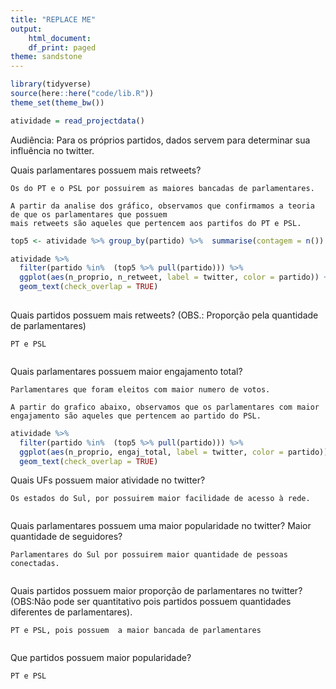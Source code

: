 ```yaml
---
title: "REPLACE ME"
output:
    html_document:
    df_print: paged
theme: sandstone
---
```


```r
library(tidyverse)
source(here::here("code/lib.R"))
theme_set(theme_bw())
```

```r
atividade = read_projectdata()
```

Audiência: Para os próprios partidos, dados servem para determinar sua influência no twitter.

Quais parlamentares possuem mais retweets?

    Os do PT e o PSL por possuirem as maiores bancadas de parlamentares.
    
    A partir da analise dos gráfico, observamos que confirmamos a teoria de que os parlamentares que possuem 
    mais retweets são aqueles que pertencem aos partifos do PT e PSL.

```r
top5 <- atividade %>% group_by(partido) %>%  summarise(contagem = n()) %>% arrange(-contagem) %>% top_n(5)

atividade %>% 
  filter(partido %in%  (top5 %>% pull(partido))) %>% 
  ggplot(aes(n_proprio, n_retweet, label = twitter, color = partido)) +
  geom_text(check_overlap = TRUE)
  

```


Quais partidos possuem mais retweets?
(OBS.: Proporção pela quantidade de parlamentares)
    
    PT e PSL
    
```r

```


Quais parlamentares possuem maior engajamento total?
    
    Parlamentares que foram eleitos com maior numero de votos.
    
    A partir do grafico abaixo, observamos que os parlamentares com maior engajamento são aqueles que pertencem ao partido do PSL.

```r

atividade %>% 
  filter(partido %in%  (top5 %>% pull(partido))) %>% 
  ggplot(aes(n_proprio, engaj_total, label = twitter, color = partido)) +
  geom_text(check_overlap = TRUE)

```


Quais UFs possuem maior atividade no twitter?

    Os estados do Sul, por possuirem maior facilidade de acesso à rede.


```r

```


Quais parlamentares possuem uma maior popularidade no twitter? Maior quantidade de seguidores?

    Parlamentares do Sul por possuirem maior quantidade de pessoas conectadas.


```r

```


Quais partidos possuem maior proporção de parlamentares no twitter?
(OBS:Não pode ser quantitativo pois partidos possuem quantidades diferentes de parlamentares).

    PT e PSL, pois possuem  a maior bancada de parlamentares

```r

```


Que partidos possuem maior popularidade?

    PT e PSL

```r

```

